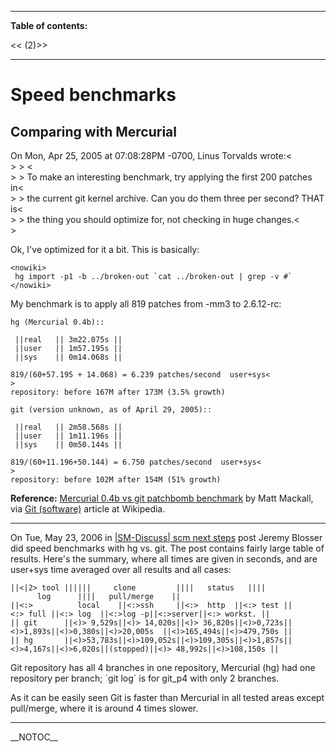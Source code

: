 ----
<b>Table of contents:</b>

<<<!-- ! TOC here -->(2)>>
----

= Speed benchmarks =

== Comparing with Mercurial ==

On Mon, Apr 25, 2005 at 07:08:28PM -0700, Linus Torvalds wrote:<<BR>>
> <<BR>>
> To make an interesting benchmark, try applying the first 200 patches in<<BR>> 
> the current git kernel archive. Can you do them three per second? THAT is<<BR>> 
> the thing you should optimize for, not checking in huge changes.<<BR>>

Ok, I've optimized for it a bit. This is basically:

<pre><nowiki>
 hg import -p1 -b ../broken-out `cat ../broken-out | grep -v #`
</nowiki></pre>

My benchmark is to apply all 819 patches from -mm3 to 2.6.12-rc:

 hg (Mercurial 0.4b)::

  ||real   || 3m22.075s ||
  ||user   || 1m57.195s ||
  ||sys    || 0m14.068s ||

 819/(60+57.195 + 14.068) = 6.239 patches/second  user+sys<<BR>>
 repository: before 167M after 173M (3.5% growth)

 git (version unknown, as of April 29, 2005)::

  ||real   || 2m58.568s ||
  ||user   || 1m11.196s ||
  ||sys    || 0m50.144s ||

 819/(60+11.196+50.144) = 6.750 patches/second  user+sys<<BR>>
 repository: before 102M after 154M (51% growth)

<b>Reference:</b> [http://marc.theaimsgroup.com/?l=git&m=111475459526688 Mercurial 0.4b vs git patchbomb benchmark] by Matt Mackall, via [[WikiPedia:Git_(software)|Git (software)]] article at Wikipedia.

----

On Tue, May 23, 2006 in [http://lists.ibiblio.org/pipermail/sm-discuss/2006-May/014586.html |SM-Discuss| scm next steps] post Jeremy Blosser did speed benchmarks with hg vs. git.  The post contains fairly large table of results. Here's the summary, where all times are given in seconds, and are user+sys time averaged over all results and all cases:

 ||<|2> tool ||||||     clone         ||||   status   ||||      log      ||||   pull/merge    ||
 ||<:>          local    ||<:>ssh     ||<:>  http  ||<:> test ||<:> full ||<:> log  ||<:>log -p||<:>server||<:> workst. ||
 || git      ||<)> 9,529s||<)> 14,020s||<)> 36,820s||<)>0,723s||<)>1,893s||<)>0,380s||<)>20,005s  ||<)>165,494s||<)>479,750s ||
 || hg       ||<)>53,783s||<)>109,052s||<)>109,305s||<)>1,857s||<)>4,167s||<)>6,020s||(stopped)||<)> 48,992s||<)>108,150s ||

Git repository has all 4 branches in one repository, Mercurial (hg) had one repository per branch; `git log` is for git_p4 with only 2 branches.

As it can be easily seen Git is faster than Mercurial in all tested areas except pull/merge, where it is around 4 times slower.

----

__NOTOC__